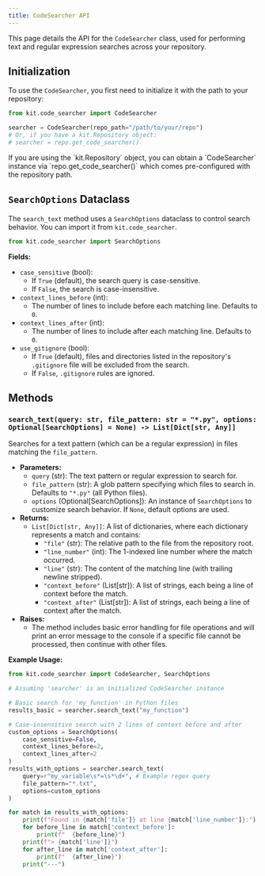 ```yaml
---
title: CodeSearcher API
---
```



This page details the API for the `CodeSearcher` class, used for performing text and regular expression searches across your repository.

## Initialization

To use the `CodeSearcher`, you first need to initialize it with the path to your repository:

```python
from kit.code_searcher import CodeSearcher

searcher = CodeSearcher(repo_path="/path/to/your/repo")
# Or, if you have a kit.Repository object:
# searcher = repo.get_code_searcher()
```

<Aside type="note">
  If you are using the `kit.Repository` object, you can obtain a `CodeSearcher` instance via `repo.get_code_searcher()` which comes pre-configured with the repository path.
</Aside>

## `SearchOptions` Dataclass

The `search_text` method uses a `SearchOptions` dataclass to control search behavior. You can import it from `kit.code_searcher`.

```python
from kit.code_searcher import SearchOptions
```

**Fields:**

*   `case_sensitive` (bool): 
    *   If `True` (default), the search query is case-sensitive.
    *   If `False`, the search is case-insensitive.
*   `context_lines_before` (int):
    *   The number of lines to include before each matching line. Defaults to `0`.
*   `context_lines_after` (int):
    *   The number of lines to include after each matching line. Defaults to `0`.
*   `use_gitignore` (bool):
    *   If `True` (default), files and directories listed in the repository's `.gitignore` file will be excluded from the search.
    *   If `False`, `.gitignore` rules are ignored.

## Methods

### `search_text(query: str, file_pattern: str = "*.py", options: Optional[SearchOptions] = None) -> List[Dict[str, Any]]`

Searches for a text pattern (which can be a regular expression) in files matching the `file_pattern`.

*   **Parameters:**
    *   `query` (str): The text pattern or regular expression to search for.
    *   `file_pattern` (str): A glob pattern specifying which files to search in. Defaults to `"*.py"` (all Python files).
    *   `options` (Optional[SearchOptions]): An instance of `SearchOptions` to customize search behavior. If `None`, default options are used.
*   **Returns:**
    *   `List[Dict[str, Any]]`: A list of dictionaries, where each dictionary represents a match and contains:
        *   `"file"` (str): The relative path to the file from the repository root.
        *   `"line_number"` (int): The 1-indexed line number where the match occurred.
        *   `"line"` (str): The content of the matching line (with trailing newline stripped).
        *   `"context_before"` (List[str]): A list of strings, each being a line of context before the match.
        *   `"context_after"` (List[str]): A list of strings, each being a line of context after the match.
*   **Raises:**
    *   The method includes basic error handling for file operations and will print an error message to the console if a specific file cannot be processed, then continue with other files.

**Example Usage:**

```python
from kit.code_searcher import CodeSearcher, SearchOptions

# Assuming 'searcher' is an initialized CodeSearcher instance

# Basic search for 'my_function' in Python files
results_basic = searcher.search_text("my_function")

# Case-insensitive search with 2 lines of context before and after
custom_options = SearchOptions(
    case_sensitive=False,
    context_lines_before=2,
    context_lines_after=2
)
results_with_options = searcher.search_text(
    query=r"my_variable\s*=\s*\d+", # Example regex query
    file_pattern="*.txt",
    options=custom_options
)

for match in results_with_options:
    print(f"Found in {match['file']} at line {match['line_number']}:")
    for before_line in match['context_before']:
        print(f"  {before_line}")
    print(f"> {match['line']}")
    for after_line in match['context_after']:
        print(f"  {after_line}")
    print("---")
